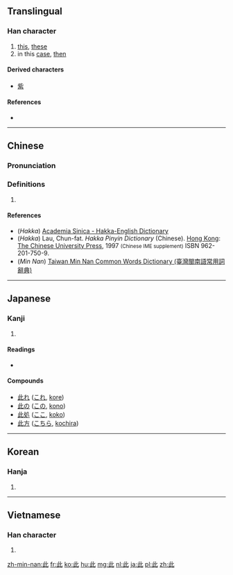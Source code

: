 {{also|比}}
==Translingual==
{{stroke order|strokes=6}}

===Han character===
{{Han char|rn=77|rad=止|as=02|sn=6|four=2111<sub>0</sub>|canj=卜一心 (YMP)|ids=⿰止匕}}

# [[this]], [[these]]
# in this [[case]], [[then]]

====Derived characters====
* [[紫]]

====References====
* {{Han ref|kx=0574.100|dkj=16259|dj=0964.030|hdz=21438.030|uh=6B64|ud=27492|bh=A6B9|bd=42681}}

----

==Chinese==
{{zh-forms}}

===Pronunciation===
{{zh-pron
|m=cǐ
|c=ci2
|h=pfs=tshṳ́;hpy=ci3
|mn=chhú
|mc=y
|oc=y
|ma=Zh-ci.ogg
|cat=det,adv
}}

===Definitions===
{{zh-hanzi}}

# {{rfdef|lang=zh}}

====References====
*(''Hakka'') [http://minhakka.ling.sinica.edu.tw/bkg/hakyin/search.php?DETAIL=1&LIMIT=id=52614&dbname=su_tian_1&graph=2 Academia Sinica - Hakka-English Dictionary]
*(''Hakka'') Lau, Chun-fat. ''Hakka Pinyin Dictionary'' (Chinese). [[Hong Kong]]: [[w:Chinese University of Hong Kong|The Chinese University Press]], 1997 <small>(Chinese IME supplement)</small> ISBN 962-201-750-9.
*(''Min Nan'') [http://twblg.dict.edu.tw/holodict_new/result_detail.jsp?n_no=2453&curpage=1&sample=%E6%AD%A4&radiobutton=1&querytarget=1&limit=20&pagenum=1&rowcount=9 Taiwan Min Nan Common Words Dictionary (臺灣閩南語常用詞辭典)]

----

==Japanese==

===Kanji===
{{ja-kanji|grade=n|rs=止02}}

# {{defn|lang=ja|sort=止02}}

====Readings====
* {{ja-readings|goon=[[し]] (shi)|kanon=[[し]] (shi)|kun=[[ここ]] (koko), [[これ]] (kore), [[この]] (kono)}}

====Compounds====
* [[此れ]] ([[これ]], [[kore]])
* [[此の]] ([[この]], [[kono]])
* [[此処]] ([[ここ]], [[koko]])
* [[此方]] ([[こちら]], [[kochira]])

----

==Korean==

===Hanja===
{{ko-hanja|hangeul=차|eumhun=|rv=cha|mr=ch'a|y=cha}}

# {{defn|lang=ko|sort=止02}}

----

==Vietnamese==

===Han character===
{{vi-hantu|[[thử]], [[nảy]], [[thửa]]|rs=止02}}

# {{defn|lang=vi|sort=止02}}

[[zh-min-nan:此]]
[[fr:此]]
[[ko:此]]
[[hu:此]]
[[mg:此]]
[[nl:此]]
[[ja:此]]
[[pl:此]]
[[zh:此]]